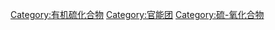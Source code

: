 {{catmore}}
{{Commonscat|Sulfones}}

[[Category:有机硫化合物|Category:有机硫化合物]]
[[Category:官能团|Category:官能团]]
[[Category:硫-氧化合物|Category:硫-氧化合物]]